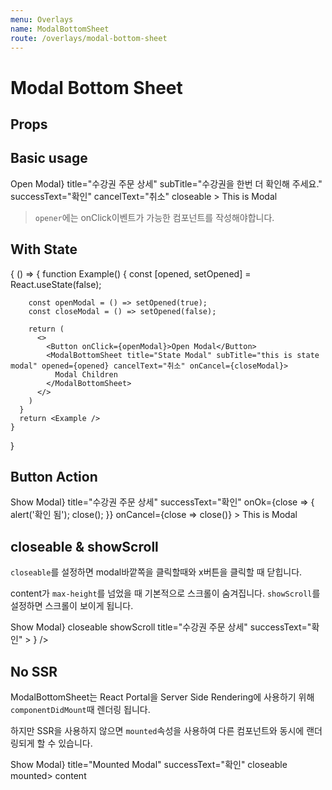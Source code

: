 ```yaml
---
menu: Overlays
name: ModalBottomSheet
route: /overlays/modal-bottom-sheet
---
```



# Modal Bottom Sheet

## Props

<PropsTable of={ModalBottomSheet} />

## Basic usage

<Playground>
  <ModalBottomSheet
    opener={<Button>Open Modal</Button>}
    title="수강권 주문 상세"
    subTitle="수강권을 한번 더 확인해 주세요."
    successText="확인"
    cancelText="취소"
    closeable
  >
    This is Modal
  </ModalBottomSheet>
</Playground>

> `opener`에는 onClick이벤트가 가능한 컴포넌트를 작성해야합니다.

## With State

<Playground>
  {
    () => {
      function Example() {
        const [opened, setOpened] = React.useState(false);

        const openModal = () => setOpened(true);
        const closeModal = () => setOpened(false);

        return (
          <>
            <Button onClick={openModal}>Open Modal</Button>
            <ModalBottomSheet title="State Modal" subTitle="this is state modal" opened={opened} cancelText="취소" onCancel={closeModal}>
              Modal Children
            </ModalBottomSheet>
          </>
        )
      }
      return <Example />
    }

}

</Playground>

## Button Action

<Playground>
  <ModalBottomSheet
    opener={<Button>Show Modal</Button>}
    title="수강권 주문 상세"
    successText="확인"
    onOk={close => {
      alert('확인 됨');
      close();
    }}
    onCancel={close => close()}
  >
    This is Modal
  </ModalBottomSheet>
</Playground>

## closeable & showScroll

`closeable`를 설정하면 modal바깥쪽을 클릭할때와 x버튼을 클릭할 때 닫힙니다.

content가 `max-height`를 넘었을 때 기본적으로 스크롤이 숨겨집니다.
`showScroll`를 설정하면 스크롤이 보이게 됩니다.

<Playground>
  <ModalBottomSheet
    opener={<Button>Show Modal</Button>}
    closeable
    showScroll
    title="수강권 주문 상세"
    successText="확인"
  >
    <GridList
      items={[
        {
          id: 1,
          title: '리스트 아이템 1',
          image: imageSrc,
        },
        {
          id: 2,
          title: '리스트 아이템 2',
          image: imageSrc,
        },
        {
          id: 3,
          title: '리스트 아이템 3',
          image: imageSrc,
        },
        {
          id: 4,
          title: '리스트 아이템 4',
          image: imageSrc,
        },
      ]}
      smColumn={1}
      renderItem={item => <Card title={item.title} coverImage={item.image} />}
    />
  </ModalBottomSheet>
</Playground>

## No SSR

ModalBottomSheet는 React Portal을 Server Side Rendering에 사용하기 위해 `componentDidMount`때 렌더링 됩니다.

하지만 SSR을 사용하지 않으면 `mounted`속성을 사용하여 다른 컴포넌트와 동시에 랜더링되게 할 수 있습니다.

<Playground>
  <ModalBottomSheet opener={<Button>Show Modal</Button>} title="Mounted Modal" successText="확인" closeable mounted>
    content
  </ModalBottomSheet>
</Playground>
